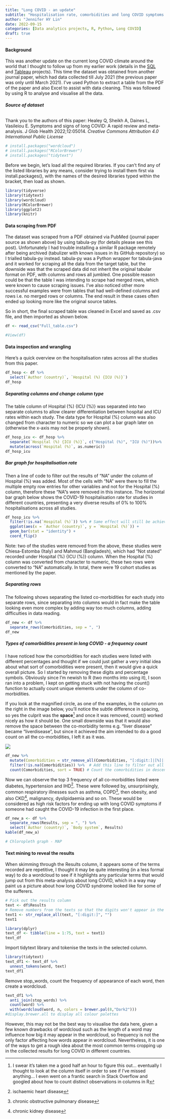 ```yaml
---
title: "Long COVID - an update"
subtitle: "Hospitalisation rate, comorbidities and long COVID symptoms - PDF table scraping & data analysis with visualisations"
author: "Jennifer HY Lin"
date: 2022-09-15
categories: [Data analytics projects, R, Python, Long COVID]
draft: true
---
```


#### **Background**
This was another update on the current long COVID climate around the world that I thought to follow up from my earlier work (details in the [SQL](https://jhylin.github.io/Data-analytics-and-research-blog/posts/2.%20Long%20COVID%20data%20in%20SQL/LongCOVIDSQL.html) and [Tableau](https://jhylin.github.io/Data-analytics-and-research-blog/posts/3.%20Long%20COVID%20dashboard/TableauDashboard.html) projects). This time the dataset was obtained from another journal paper, which had data collected till July 2021 (the previous paper was only until March 2021). I've used Python to extract a table from the PDF of the paper and also Excel to assist with data cleaning. This was followed by using R to analyse and visualise all the data.

###### **Source of dataset**
Thank you to the authors of this paper: Healey Q, Sheikh A, Daines L, Vasileiou E. Symptoms and signs of long COVID: A rapid review and meta-analysis. J Glob Health 2022;12:05014. *Creative Commons Attribution 4.0 International Public License*

```r
# install.packages("wordcloud")
# install.packages("RColorBrewer")
# install.packages("tidytext")
```

Before we begin, let's load all the required libraries. If you can't find any of the listed libraries by any means, consider trying to install them first via install.packages(), with the names of the desired libraries typed within the bracket, then load as shown.
```r
library(tidyverse)
library(tidytext)
library(wordcloud)
library(RColorBrewer)
library(ggplot2)
library(knitr)
```

#### **Data scraping from PDF**
The dataset was scraped from a PDF obtained via PubMed (journal paper source as shown above) by using tabula-py (for details please see this post). Unfortunately I had trouble installing a similar R package remotely after being archived (tabulizer with known issues in its GitHub repository) so I trialled tabula-py instead. tabula-py was a Python wrapper for tabula-java and it worked for scraping all the data from the target table, but the downside was that the scraped data did not inherit the original tabular format on PDF, with columns and rows all jumbled. One possible reason could be that the table I was intending to scrape had merged rows, which were known to cause scraping issues. I've also noticed other more successful examples were from tables that had well-defined columns and rows i.e. no merged rows or columns. The end result in these cases often ended up looking more like the original source tables.

So in short, the final scraped table was cleaned in Excel and saved as .csv file, and then imported as shown below.

```r
df <- read_csv("Full_table.csv")
```

```r
#View(df)
```

#### **Data inspection and wrangling**
Here's a quick overview on the hospitalisation rates across all the studies from this paper.

```r
df_hosp <- df %>% 
  select(`Author (country)`, `Hospital (%) {ICU (%)}`)
df_hosp
```

##### **Separating columns and change column type**
The table column of Hospital (%) {ICU (%)} was separated into two separate columns to allow clearer differentiation between hospital and ICU rates within each study. The data type for Hospital (%) column was also changed from character to numeric so we can plot a bar graph later on (otherwise the x-axis may not be properly shown).

```r
df_hosp_icu <- df_hosp %>% 
  separate(`Hospital (%) {ICU (%)}`, c("Hospital (%)", "ICU (%)"))%>% 
  mutate(across(`Hospital (%)`, as.numeric))
df_hosp_icu
```

##### **Bar graph for hospitalisation rate**
Then a line of code to filter out the results of "NA" under the column of Hospital (%) was added. Most of the cells with "NA" were there to fill the multiple empty row entries for other variables and not for the Hospital (%) column, therefore these "NA"s were removed in this instance. The horizontal bar graph below shows the COVID-19 hospitalisation rate for studies in different countries, presenting a very diverse results of 0% to 100% hospitalisations across all studies.

```r
df_hosp_icu %>% 
  filter(!is.na(`Hospital (%)`)) %>% # Same effect will still be achieved without this line of code with a warning message of "Removed 58 rows containing missing values (position_stack)" shown
  ggplot(aes(x = `Author (country)`, y = `Hospital (%)`)) + 
  geom_bar(stat = "identity") +
  coord_flip()
```

Note: two of the studies were removed from the above, these studies were Chiesa-Estomba (Italy) and Mahmud (Bangladesh), which had "Not stated" recorded under Hospital (%) {ICU (%)} column. When the Hospital (%) column was converted from character to numeric, these two rows were converted to "NA" automatically. In total, there were 19 cohort studies as mentioned by the paper.

##### **Separating rows**
The following shows separating the listed co-morbidities for each study into separate rows, since separating into columns would in fact make the table looking even more complex by adding way too much columns, adding difficulties in data reading.
```r
df_new <- df %>% 
  separate_rows(Comorbidities, sep = ", ")
df_new
```

##### **Types of comorbidities present in long COVID - a frequency count**
I have noticed how the comorbidities for each studies were listed with different percentages and thought if we could just gather a very initial idea about what sort of comorbidities were present, then it would give a quick overall picture. So I started by removing these digits and percentage symbols. Obviously since I'm newish to R (two months into using it), I soon ran into a problem, I kept on getting stuck with not having the count() function to actually count unique elements under the column of co-morbidities. 

If you look at the magnified circle, as one of the examples, in the column on the right in the image below, you'll notice the subtle difference in spacing, so yes the culprit was the **space**^[I swear it's taken me a good half an hour to figure this out... eventually I thought to look at the column itself in order to see if I've missed anything... I even went on a frantic search in Stack Overflow and googled about how to count distinct observations in columns in R] and once it was removed, count() worked nicely as how it should be. One small downside was that it would also remove the space between the co-morbidity terms e.g. "liver disease" became "liverdisease", but since it achieved the aim intended to do a good count on all the co-morbidities, I left it as it was.

![](Zoom-in shot.jpg)
```r
df_new %>% 
  mutate(Comorbidities = str_remove_all(Comorbidities, "[:digit:]|[%]|[ ]")) %>% # Remove % symbol, numbers and don't forget to remove spaces as well in the column! 
  filter(!is.na(Comorbidities)) %>%  # Add this line to filter out all the "NA"s
  count(Comorbidities, sort = TRUE) # Count the comorbidities in descending order
```
Now we can observe the top 3 frequency of all co-morbidities listed were diabetes, hypertension and IHD^[ischaemic heart disease]. These were followed by, unsurprisingly, common respiratory illnesses such as asthma, COPD^[chronic obstructive pulmonary disease], then obesity, and also CKD^[chronic kidney disease], malignancy, dyslipidaemia and so on. These would be considered as high risk factors for ending up with long COVID symptoms if someone had caught the COVID-19 infection in the first place. 
```r
df_new_a <- df %>% 
  separate_rows(Results, sep = ", ") %>% 
  select(`Author (country)`, `Body system`, Results)
kable(df_new_a)
```

```r
# Chloropleth graph - MAP
```
#### **Text mining to reveal the results**
When skimming through the Results column, it appears some of the terms recorded are repetitive, I thought it may be quite interesting (in a less formal way) to do a wordcloud to see if it highlights any particular terms that would jump out from this meta-analysis about long COVID, which in a way may paint us a picture about how long COVID syndrome looked like for some of the sufferers.
```r
# Pick out the results column
text <- df$Results
# Remove numbers from the texts so that the digits won't appear in the wordcloud
text1 <- str_replace_all(text, "[:digit:]", "")
text1
```

```r
library(dplyr)
text_df <- tibble(line = 1:75, text = text1)
text_df
```

Import tidytext library and tokenise the texts in the selected column.

```r
library(tidytext)
text_df1 <- text_df %>% 
  unnest_tokens(word, text)
text_df1
```

Remove stop_words, count the frequency of appearance of each word, then create a wordcloud.

```r
text_df1 %>% 
  anti_join(stop_words) %>% 
  count(word) %>% 
  with(wordcloud(word, n, colors = brewer.pal(8,"Dark2")))
#display.brewer.all to display all colour palettes
```

However, this may not be the best way to visualise the data here, given a few known drawbacks of wordcloud such as the length of a word may influence how big it may appear in the wordcloud, so frequency is not the only factor affecting how words appear in wordcloud. Nevertheless, it is one of the ways to get a rough idea about the most common terms cropping up in the collected results for long COVID in different countries.

